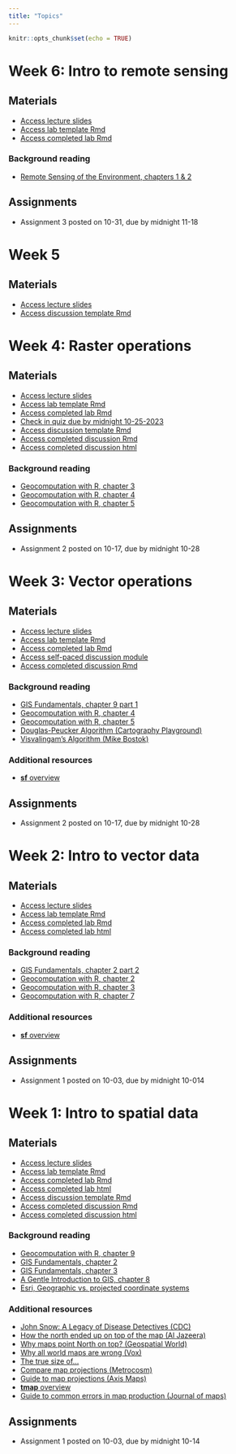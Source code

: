 ```yaml
---
title: "Topics"
---
```


```r
knitr::opts_chunk$set(echo = TRUE)
```

# Week 6: Intro to remote sensing
## Materials
-   [Access lecture slides](lectures/week6.pdf) 
-   [Access lab template Rmd](labs/week4-template.Rmd)
-   [Access completed lab Rmd](labs/week4.Rmd)

### Background reading
-   [Remote Sensing of the Environment, chapters 1 & 2](readings/Jensen-chapter2.pdf)

## Assignments
-   Assignment 3 posted on 10-31, due by midnight 11-18

# Week 5
## Materials
-   [Access lecture slides](lectures/week4.pdf) 
-   [Access discussion template Rmd](assignments/assignment2-rubric-template.Rmd)


# Week 4: Raster operations
## Materials
-   [Access lecture slides](lectures/week4.pdf) 
-   [Access lab template Rmd](labs/week4-template.Rmd)
-   [Access completed lab Rmd](labs/week4.Rmd)
-   [Check in quiz due by midnight 10-25-2023](https://forms.gle/WrVEYtckwERWCnfz8)
-   [Access discussion template Rmd](discussion/week4_skeleton.Rmd)
-   [Access completed discussion Rmd](discussion/week4_discussion.Rmd)
-   [Access completed discussion html](discussion/week4_discussion.html)

### Background reading
-   [Geocomputation with R, chapter 3](https://geocompr.robinlovelace.net/attr.html)
-   [Geocomputation with R, chapter 4](https://geocompr.robinlovelace.net/spatial-operations.html)
-   [Geocomputation with R, chapter 5](https://geocompr.robinlovelace.net/geometry-operations.html)

## Assignments
-   Assignment 2 posted on 10-17, due by midnight 10-28

# Week 3: Vector operations
## Materials
-   [Access lecture slides](lectures/week3.pdf) 
-   [Access lab template Rmd](labs/week3-template.Rmd)
-   [Access completed lab Rmd](labs/week3.Rmd)
-   [Access self-paced discussion module](discussion/week3.swc)
-   [Access completed discussion Rmd](discussion/week3_discussion.Rmd)

### Background reading
-   [GIS Fundamentals, chapter 9 part 1](readings/Bolstad-chapter9-part1.pdf)
-   [Geocomputation with R, chapter 4](https://geocompr.robinlovelace.net/spatial-operations.html)
-   [Geocomputation with R, chapter 5](https://geocompr.robinlovelace.net/geometry-operations.html) 
-   [Douglas-Peucker Algorithm (Cartography Playground)](https://cartography-playground.gitlab.io/playgrounds/douglas-peucker-algorithm/)
-   [Visvalingam's Algorithm (Mike Bostok)](https://bost.ocks.org/mike/simplify/)

### Additional resources 
-   [**sf** overview](https://r-spatial.github.io/sf/index.html) 

## Assignments
-   Assignment 2 posted on 10-17, due by midnight 10-28

# Week 2: Intro to vector data
## Materials
-   [Access lecture slides](lectures/week2.pdf) 
-   [Access lab template Rmd](labs/week2-template.Rmd)
-   [Access completed lab Rmd](labs/week2.Rmd)
-   [Access completed lab html](labs/week2.html)

### Background reading
-   [GIS Fundamentals, chapter 2 part 2](readings/Bolstad-chapter2-part2.pdf)
-   [Geocomputation with R, chapter 2](https://geocompr.robinlovelace.net/spatial-class.html)
-   [Geocomputation with R, chapter 3](https://geocompr.robinlovelace.net/attr.html) 
-   [Geocomputation with R, chapter 7](https://r.geocompx.org/reproj-geo-data)

### Additional resources 
-   [**sf** overview](https://r-spatial.github.io/sf/index.html) 

## Assignments
-   Assignment 1 posted on 10-03, due by midnight 10-014

# Week 1: Intro to spatial data
## Materials
-   [Access lecture slides](lectures/week1.pdf)
-   [Access lab template Rmd](labs/week1-template.Rmd)
-   [Access completed lab Rmd](labs/week1.Rmd)
-   [Access completed lab html](labs/week1.html)
-   [Access discussion template Rmd](discussion/week1_skeleton.Rmd)
-   [Access completed discussion Rmd](discussion/week1_discussion.Rmd)
-   [Access completed discussion html](discussion/week1_discussion.html)

### Background reading
-   [Geocomputation with R, chapter 9](https://geocompr.robinlovelace.net/adv-map.html)
-   [GIS Fundamentals, chapter 2](readings/Bolstad-chapter2-part1.pdf)
-   [GIS Fundamentals, chapter 3](readings/Bolstad-chapter3.pdf)
-   [A Gentle Introduction to GIS, chapter 8](https://docs.qgis.org/3.16/en/docs/gentle_gis_introduction/coordinate_reference_systems.html)
-   [Esri, Geographic vs. projected coordinate systems](https://www.esri.com/arcgis-blog/products/arcgis-pro/mapping/gcs_vs_pcs/#:~:text=What%20is%20the%20difference%20between,map%20or%20a%20computer%20screen.)

### Additional resources
-   [John Snow: A Legacy of Disease Detectives (CDC)](https://blogs.cdc.gov/publichealthmatters/2017/03/a-legacy-of-disease-detectives/)
-   [How the north ended up on top of the map (Al Jazeera)](http://america.aljazeera.com/opinions/2014/2/maps-cartographycolonialismnortheurocentricglobe.html)
-   [Why maps point North on top? (Geospatial World)](https://www.geospatialworld.net/blogs/why-maps-point-north-on-top/)
-   [Why all world maps are wrong (Vox)](https://www.youtube.com/watch?v=kIID5FDi2JQ&t=3s)
-   [The true size of...](https://www.thetruesize.com/#?borders=1~!MTc4MDE0MDY.MzM4MTc4*MzYwMDAwMDA(MA~!CONTIGUOUS_US*MTAwMjQwNzU.MjUwMjM1MTc(MTc1)MA~!IN*NTI2NDA1MQ.Nzg2MzQyMQ)Mg~!CN*OTkyMTY5Nw.NzMxNDcwNQ(MjI1)MQ)
-   [Compare map projections (Metrocosm)](http://metrocosm.com/compare-map-projections.html)
-   [Guide to map projections (Axis Maps)](https://www.axismaps.com/guide/map-projections)
-   [**tmap** overview](https://r-tmap.github.io/tmap-book/)
-   [Guide to common errors in map production (Journal of maps)](https://files.taylorandfrancis.com/TJOM-suppmaterial-quick-guide.pdf)

## Assignments
-   Assignment 1 posted on 10-03, due by midnight 10-14

<!-- # Week 10: Active remote sensing -->
<!-- ## Lecture -->
<!-- ### Class materials -->
<!-- -   [Access lecture slides](lectures/week10.pdf) -->

<!-- ### Lab -->
<!-- -   [Optional LiDAR lab from EarthLab](https://www.earthdatascience.org/courses/use-data-open-source-python/data-stories/what-is-lidar-data/explore-lidar-point-clouds-plasio/) -->

<!-- ### Background reading -->
<!-- -   [Remote Sensing of the Environment, chapter 9](readings/Jensen-chapter9.pdf)\ -->
<!-- -   [Introduction to Lidar Remote Sensing Data (EarthLab)](https://www.earthdatascience.org/courses/use-data-open-source-python/data-stories/what-is-lidar-data/)\ -->
<!-- -  [Introduction to Interpreting Digital RADAR Images (MicroImages Inc.)](readings/MicroImages-RADAR-tutorial.pdf)  -->


<!-- ## Assignments -->
<!-- -   Assignment 4 posted on 11-16, due by midnight 12-03 -->



<!-- # Week 9: Image classification -->
<!-- ## Lecture -->
<!-- ### Class materials -->
<!-- -   [Access lecture slides](lectures/week9.pdf) -->

<!-- ## Lab -->
<!-- ### Class materials -->
<!-- -   [Download data](https://drive.google.com/drive/folders/1ON8FbDqcTjg2PKHmNGgyN7odTqpOnXla?usp=sharing) -->
<!-- -   [Access lab Rmd](labs/week9.Rmd)\ -->
<!-- -   [Access lab html](labs/week9.html) -->

<!-- ## Assignments -->
<!-- -   Assignment 4 posted on 11-16, due by midnight 12-03 -->

<!-- # Week 8: Remote sensing of vegetation -->
<!-- ## Lecture -->
<!-- ### Class materials -->
<!-- -   [Access lecture slides](lectures/week8.pdf) -->

<!-- ## Lab -->
<!-- ### Class materials -->
<!-- -   [Download data](https://drive.google.com/file/d/1e9ZwWoC6kmqy5r7WtDOkabYa02jMx_sd/view?usp=sharing) -->
<!-- -   [Access lab outline Rmd](labs/week8-outline.Rmd) -->
<!-- -   [Access lab Rmd](labs/week8.Rmd) -->
<!-- -   [Access lab html](labs/week8.html)\ -->


<!-- ### Background reading -->
<!-- -   [Remote Sensing of the Environment, chapter 10](readings/Jensen-chapter10.pdf) -->

<!-- **Note:** expert panel on hyperspectral remote sensing on Monday -->

<!-- ## Assignments -->
<!-- -   Assignment 4 posted on 11-16, due by midnight 12-03 -->

<!-- # Week 7: RS data collection -->
<!-- ## Lecture -->
<!-- ### Monday -->
<!-- -   [Access lecture slides](lectures/week7.pdf) -->
<!-- -   [Access lab Rmd](labs/week5.Rmd) -->
<!-- -   [Access lab html](labs/week5.html)\ -->
<!-- -   [CHECK IN](https://forms.gle/ugih7kuJrhSTaQgQ7) -->

<!-- ### Wednesday -->
<!-- -   [Access lecture slides](lectures/week7-pt2.pdf) -->
<!-- -   [EOSDIS Worldview](https://worldview.earthdata.nasa.gov/?l=Reference_Labels_15m(hidden),Reference_Features_15m(hidden),Coastlines_15m,MODIS_Terra_SurfaceReflectance_Bands121,MODIS_Terra_CorrectedReflectance_Bands721,MODIS_Terra_CorrectedReflectance_Bands367&lg=true&l1=Reference_Labels_15m(hidden),Reference_Features_15m(hidden),Coastlines_15m,MODIS_Terra_CorrectedReflectance_TrueColor&lg1=true&ca=true&cv=39&t=2022-11-01-T22%3A42%3A21Z&t1=2022-11-01-T22%3A42%3A21Z) -->
<!-- -   [MODIS specifications](https://modis.gsfc.nasa.gov/about/specifications.php) -->
<!-- -   [CHECK IN](https://forms.gle/A928QG79MmUQtdzJ6) -->

<!-- ### Background reading -->
<!-- -   [Why is that forest red and cloud blue? (NASA Earth Observatory)](https://earthobservatory.nasa.gov/features/FalseColor) -->
<!-- -   [Remote Sensing of the Environment, chapter 1](readings/Jensen-chapter1.pdf) -->
<!-- -   [Remote Sensing of the Environment, chapter 2](readings/Jensen-chapter2.pdf) -->

<!-- ## Assignments -->
<!-- -   Assignment 3 posted on 10-26, due by midnight 11-12 -->


<!-- # Week 6: Intro to remote sensing -->
<!-- ## Lecture -->
<!-- ### Class materials -->
<!-- -   [Access lecture slides](lectures/week6.pdf) -->

<!-- ## Lab -->
<!-- -   No class on Wednesday 11/2 -->

<!-- ## Assignments -->
<!-- -   Assignment 3 posted on 10-26, due by midnight 11-12 -->

<!-- # Week 5: Raster operations -->
<!-- ## Lecture -->
<!-- ### Class materials -->
<!-- -   [Access lecture slides](lectures/week5.pdf) -->

<!-- ## Lab -->
<!-- ### Class materials  -->
<!-- -   [Access lab Rmd](labs/week5.Rmd) -->
<!-- -   [Access lab html](labs/week5.html) -->

<!-- ### Background reading -->
<!-- -   [Geocomputation with R, chapter 3](https://geocompr.robinlovelace.net/attr.html)   -->
<!-- -   [Geocomputation with R, chapter 4](https://geocompr.robinlovelace.net/spatial-operations.html) -->
<!-- -   [Geocomputation with R, chapter 5](https://geocompr.robinlovelace.net/geometry-operations.html) -->

<!-- ## Assignments -->
<!-- -   Assignment 3 posted on 10-26, due by midnight 11-12 -->


<!-- # Week 4: Expert panel + vector operations (cont'd) -->
<!-- ## Lecture -->
<!-- ### Class materials -->
<!-- -   [Access spatial data science expert panel slides](lectures/week4.pdf) -->

<!-- ## Lab -->
<!-- ### Class materials (continued from week 3) -->
<!-- -   [Access lab Rmd](labs/week3.Rmd) -->
<!-- -   [Access lab html](labs/week3.html) -->

<!-- ### Background reading (continued from week 3) -->
<!-- -   [Geocomputation with R, chapter 4](https://geocompr.robinlovelace.net/spatial-operations.html) -->
<!-- -   [Geocomputation with R, chapter 5](https://geocompr.robinlovelace.net/geometry-operations.html) -->

<!-- ### Additional resources -->
<!-- -   [**sf** overview](https://r-spatial.github.io/sf/index.html) -->

<!-- ## Assignments -->
<!-- -   Assignment 2 posted on 10-12, due by midnight 10-22 -->

<!-- # Week 3: Vector operations -->
<!-- ## Lecture -->
<!-- ### Class materials -->
<!-- -   [Access lecture slides](lectures/week3.pdf) -->

<!-- ### Background reading -->
<!-- -   [GIS Fundamentals, chapter 9 part 1](readings/Bolstad-chapter9-part1.pdf) -->

<!-- ### Additional resources -->
<!-- -   [Douglas-Peucker Algorithm (Cartography Playground)](https://cartography-playground.gitlab.io/playgrounds/douglas-peucker-algorithm/)   -->
<!-- -   [Visvalingam's Algorithm (Mike Bostok)](https://bost.ocks.org/mike/simplify/ -->
<!-- ) -->

<!-- ## Lab -->
<!-- ### Class materials -->
<!-- -   [CHECK IN](https://forms.gle/zrj8V6HyL9ro4Xmn7) -->
<!-- -   [Access lab Rmd](labs/week3.Rmd) -->
<!-- -   [Access lab html](labs/week3.html) -->

<!-- ### Background reading -->
<!-- -   [Geocomputation with R, chapter 4](https://geocompr.robinlovelace.net/spatial-operations.html) -->
<!-- -   [Geocomputation with R, chapter 5](https://geocompr.robinlovelace.net/geometry-operations.html) -->

<!-- ### Additional resources -->
<!-- -   [**sf** overview](https://r-spatial.github.io/sf/index.html) -->

<!-- ## Assignments -->
<!-- -   Assignment 2 posted on 10-12, due by midnight 10-22 -->






